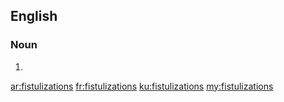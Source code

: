 ==English==

===Noun===
{{head|en|plural}}

# {{plural of|fistulization|lang=en|nocat=1}}

[[ar:fistulizations]]
[[fr:fistulizations]]
[[ku:fistulizations]]
[[my:fistulizations]]